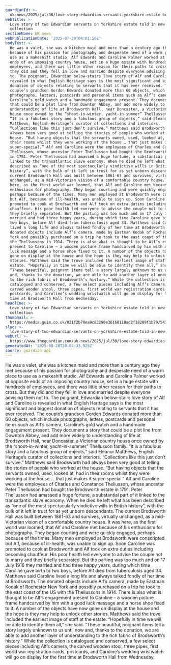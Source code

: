```yaml
---
guardianId: >-
  uk-news/2025/jul/30/love-story-edwardian-servants-yorkshire-estate-brodsworth-hall-collection-english-heritage
webTitle: >-
  Love story of two Edwardian servants on Yorkshire estate told in new
  collection
sectionName: UK news
webPublicationDate: '2025-07-30T04:01:50Z'
bodyText: >-
  He was a valet, she was a kitchen maid and more than a century ago they met
  because of his passion for photography and desperate need of a warm place to
  use as a makeshift studio. Alf Edwards and Caroline Palmer worked at opposite
  ends of an imposing country house, set in a huge estate with hundreds of
  employees, and there was little other reason for their paths to cross. But
  they did and they fell in love and married despite everyone advising them not
  to. The poignant, Edwardian below-stairs love story of Alf and Caroline is
  revealed in what English Heritage says is the most significant and biggest
  donation of objects relating to servants that it has ever received. The
  couple’s grandson Gordon Edwards donated more than 60 objects, which include
  photographs, letters, postcards and personal items such as Alf’s camera,
  Caroline’s gold watch and a handmade engagement present. They document a story
  that could be a plot line from Downton Abbey, and add more widely to
  understanding of life at Brodsworth Hall, near Doncaster, a Victorian country
  house once owned by the “shoot-in-winter, yacht-in-summer” Thellusson family.
  “It is a fabulous story and a fabulous group of objects,” said Eleanor
  Matthews, English Heritage’s curator of collections and interiors.
  “Collections like this just don’t survive.” Matthews said Brodsworth had
  always been very good at telling the stories of people who worked at the
  house. “But having objects that the servants owned, used, looked at, had in
  their rooms whilst they were working at the house … that just makes it
  super-special.” Alf and Caroline were the employees of Charles and Constance
  Thellusson, whose ancestor Peter Thellusson had bought the Brodsworth estate
  in 1791. Peter Thellusson had amassed a huge fortune, a substantial part of it
  linked to the transatlantic slave economy. When he died he left what has been
  described as “one of the most spectacularly vindictive wills in British
  history”, with the bulk of it left in trust for as yet unborn descendants. The
  current Brodsworth Hall was built between 1861-63 and survives, virtually
  unchanged, as a mid-Victorian vision of a comfortable country house. It was
  here, as the first world war loomed, that Alf and Caroline met because of his
  enthusiasm for photography. They began courting and were quickly engaged,
  perhaps because of the times. Many men employed at Brodsworth were conscripted
  but Alf, because of ill-health, was unable to sign up. Soon Caroline was
  promoted to cook at Brodsworth and Alf took on extra duties including becoming
  chauffeur. His poor health led everyone to advise the couple not to marry and
  they briefly separated. But the parting was too much and on 17 July 1916 they
  married and had three happy years, during which time Caroline gave birth to
  two boys, before Alf died from tuberculosis aged 34. Matthews said Caroline
  lived a long life and always talked fondly of her time at Brodsworth. The
  donated objects include Alf’s camera, made by Eastman Kodak of Rochester New
  York and possibly purchased on a trip he took to the east coast of the US with
  the Thellussons in 1914. There is also what is thought to be Alf’s engagement
  present to Caroline – a wooden picture frame handcarved by him with a good
  luck message and a horse shoe fixed to it. A number of the objects have now
  gone on display at the house and the hope is they may help to unlock other
  stories. Matthews said the trove included the earliest image of staff at the
  estate. “Hopefully in time we will be able to identify them all,” she said.
  “These beautiful, poignant items tell a story largely unknown to us until now
  and, thanks to the donation, we are able to add another layer of understanding
  to the rich fabric of Brodsworth’s history.” While the collection is
  catalogued and conserved, a few select pieces including Alf’s camera, the
  carved wooden stool, three pipes, first world war registration cards,
  postcards, and Caroline’s wedding wristwatch will go on display for the first
  time at Brodsworth Hall from Wednesday.
headline: >-
  Love story of two Edwardian servants on Yorkshire estate told in new
  collection
thumbnail: >-
  https://media.guim.co.uk/821f2b78ea9c83290e36160118ad2f18209f1b79/543_0_6467_5174/500.jpg
slug: >-
  love-story-of-two-edwardian-servants-on-yorkshire-estate-told-in-new-collection
webUrl: >-
  https://www.theguardian.com/uk-news/2025/jul/30/love-story-edwardian-servants-yorkshire-estate-brodsworth-hall-collection-english-heritage
generatedAt: '2025-08-28T20:04:33.925Z'
source: guardian-api
---
```

He was a valet, she was a kitchen maid and more than a century ago they met because of his passion for photography and desperate need of a warm place to use as a makeshift studio. Alf Edwards and Caroline Palmer worked at opposite ends of an imposing country house, set in a huge estate with hundreds of employees, and there was little other reason for their paths to cross. But they did and they fell in love and married despite everyone advising them not to. The poignant, Edwardian below-stairs love story of Alf and Caroline is revealed in what English Heritage says is the most significant and biggest donation of objects relating to servants that it has ever received. The couple’s grandson Gordon Edwards donated more than 60 objects, which include photographs, letters, postcards and personal items such as Alf’s camera, Caroline’s gold watch and a handmade engagement present. They document a story that could be a plot line from Downton Abbey, and add more widely to understanding of life at Brodsworth Hall, near Doncaster, a Victorian country house once owned by the “shoot-in-winter, yacht-in-summer” Thellusson family. “It is a fabulous story and a fabulous group of objects,” said Eleanor Matthews, English Heritage’s curator of collections and interiors. “Collections like this just don’t survive.” Matthews said Brodsworth had always been very good at telling the stories of people who worked at the house. “But having objects that the servants owned, used, looked at, had in their rooms whilst they were working at the house … that just makes it super-special.” Alf and Caroline were the employees of Charles and Constance Thellusson, whose ancestor Peter Thellusson had bought the Brodsworth estate in 1791. Peter Thellusson had amassed a huge fortune, a substantial part of it linked to the transatlantic slave economy. When he died he left what has been described as “one of the most spectacularly vindictive wills in British history”, with the bulk of it left in trust for as yet unborn descendants. The current Brodsworth Hall was built between 1861-63 and survives, virtually unchanged, as a mid-Victorian vision of a comfortable country house. It was here, as the first world war loomed, that Alf and Caroline met because of his enthusiasm for photography. They began courting and were quickly engaged, perhaps because of the times. Many men employed at Brodsworth were conscripted but Alf, because of ill-health, was unable to sign up. Soon Caroline was promoted to cook at Brodsworth and Alf took on extra duties including becoming chauffeur. His poor health led everyone to advise the couple not to marry and they briefly separated. But the parting was too much and on 17 July 1916 they married and had three happy years, during which time Caroline gave birth to two boys, before Alf died from tuberculosis aged 34. Matthews said Caroline lived a long life and always talked fondly of her time at Brodsworth. The donated objects include Alf’s camera, made by Eastman Kodak of Rochester New York and possibly purchased on a trip he took to the east coast of the US with the Thellussons in 1914. There is also what is thought to be Alf’s engagement present to Caroline – a wooden picture frame handcarved by him with a good luck message and a horse shoe fixed to it. A number of the objects have now gone on display at the house and the hope is they may help to unlock other stories. Matthews said the trove included the earliest image of staff at the estate. “Hopefully in time we will be able to identify them all,” she said. “These beautiful, poignant items tell a story largely unknown to us until now and, thanks to the donation, we are able to add another layer of understanding to the rich fabric of Brodsworth’s history.” While the collection is catalogued and conserved, a few select pieces including Alf’s camera, the carved wooden stool, three pipes, first world war registration cards, postcards, and Caroline’s wedding wristwatch will go on display for the first time at Brodsworth Hall from Wednesday.
